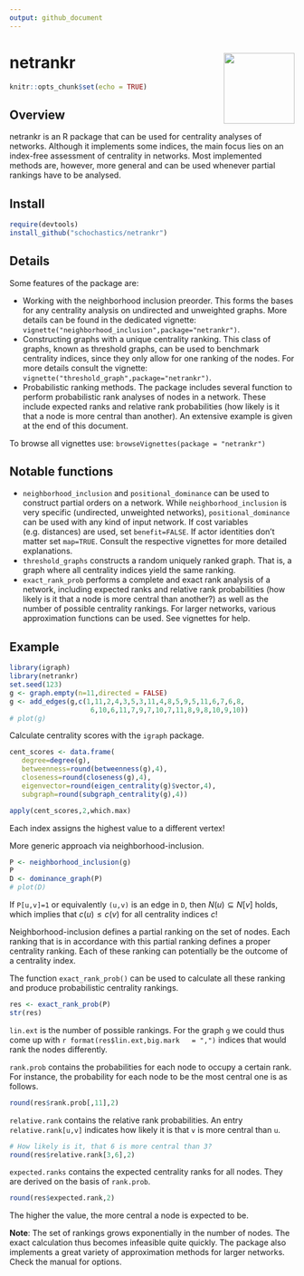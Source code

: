```yaml
---
output: github_document
---
```

# netrankr <img src="logo.png" align="right" height="auto" width="125" />
```r
knitr::opts_chunk$set(echo = TRUE)
```

## Overview

netrankr is an R package that can be used for centrality analyses of networks.
Although it implements some indices, the main focus lies on an index-free assessment 
of centrality in networks. Most implemented methods are, however, more general and can be used 
whenever partial rankings have to be analysed.

## Install

```r
require(devtools)
install_github("schochastics/netrankr")
```

## Details

Some features of the package are: 

* Working with the neighborhood inclusion preorder. This forms the bases 
  for any centrality analysis on undirected and unweighted graphs. 
  More details can be found in the dedicated vignette: 
  `vignette("neighborhood_inclusion",package="netrankr")`.
* Constructing graphs with a unique centrality ranking. 
  This class of graphs, known as threshold graphs, can be used to benchmark 
  centrality indices, since they only allow for one ranking of the nodes.
  For more details consult the vignette: `vignette("threshold_graph",package="netrankr")`.
* Probabilistic ranking methods. The package includes several function to 
  perform probabilistic rank analyses of nodes in a network. These include expected
  ranks and relative rank probabilities (how likely is it that a node is more central than another).
  An extensive example is given at the end of this document.

 
To browse all vignettes use: `browseVignettes(package = "netrankr")`

## Notable functions

* `neighborhood_inclusion` and `positional_dominance` can be used to construct 
partial orders on a network.  While `neighborhood_inclusion` is very specific 
(undirected, unweighted networks), `positional_dominance` can be used with any 
kind of input network. If cost variables (e.g. distances) are used, set 
`benefit=FALSE`. If actor identities don't matter set `map=TRUE`. Consult the respective
vignettes for more detailed explanations.
* `threshold_graphs` constructs a random uniquely ranked graph. That is, a graph 
where all centrality indices yield the same ranking.
* `exact_rank_prob` performs a complete and exact rank analysis of a network, including 
expected ranks and relative rank probabilities (how likely is it that a node is 
more central than another?) as well as the number of possible centrality rankings.
For larger networks, various approximation functions can be used. See vignettes for help.

## Example

```r
library(igraph)
library(netrankr)
set.seed(123)
g <- graph.empty(n=11,directed = FALSE)
g <- add_edges(g,c(1,11,2,4,3,5,3,11,4,8,5,9,5,11,6,7,6,8,
                    6,10,6,11,7,9,7,10,7,11,8,9,8,10,9,10))
# plot(g)
```

Calculate centrality scores with the `igraph` package.
```r
cent_scores <- data.frame(
   degree=degree(g),
   betweenness=round(betweenness(g),4),
   closeness=round(closeness(g),4),
   eigenvector=round(eigen_centrality(g)$vector,4),
   subgraph=round(subgraph_centrality(g),4))

apply(cent_scores,2,which.max)
```
Each index assigns the highest value to a different vertex! 

More generic approach via neighborhood-inclusion.
```r
P <- neighborhood_inclusion(g)
P
D <- dominance_graph(P)
# plot(D)
```
If `P[u,v]=1` or equivalently `(u,v)` is an edge in `D`, then $N(u) \subseteq N[v]$
holds, which implies that $c(u) \leq c(v)$ for all centrality indices $c$!  

Neighborhood-inclusion defines a partial ranking on the set of nodes. Each ranking 
that is in accordance with this partial ranking defines a proper centrality ranking.
Each of these ranking can potentially be the outcome of a centrality index.  

The function `exact_rank_prob()` can be used to calculate all these ranking and produce
probabilistic centrality rankings.
```r
res <- exact_rank_prob(P)
str(res)
```
`lin.ext` is the number of possible rankings. For the graph `g` we could thus come up with
`r format(res$lin.ext,big.mark   = ",")` indices that would rank the nodes differently.  

`rank.prob` contains the probabilities for each node to occupy a certain rank. 
For instance, the probability for each node to be the most central one is as follows.
```r
round(res$rank.prob[,11],2)
```

`relative.rank` contains the relative rank probabilities. An entry `relative.rank[u,v]`
indicates how likely it is that `v` is more central than `u`.
```r
# How likely is it, that 6 is more central than 3?
round(res$relative.rank[3,6],2)
```

`expected.ranks` contains the expected centrality ranks for all nodes. They are 
derived on the basis of `rank.prob`.
```r
round(res$expected.rank,2)
```
The higher the value, the more central a node is expected to be.

**Note**: The set of rankings grows exponentially in the number of nodes. The exact 
calculation thus becomes infeasible quite quickly. The package also implements a great variety
of approximation methods for larger networks. Check the manual for options.